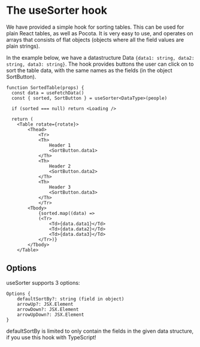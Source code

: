 
<Meta title="Examples / Sorting / About" />

# The useSorter hook

We have provided a simple hook for sorting tables. This can be
used for plain React tables, as well as Pocota. It is very easy
to use, and operates on arrays that consists of flat objects
(objects where all the field values are plain strings).

In the example below, we have a datastructure Data
`{data1: string, data2: string, data3: string}`. The hook provides
buttons the user can click on to sort the table data, with the same
names as the fields (in the object SortButton).

```
function SortedTable(props) {
  const data = useFetchData()
  const { sorted, SortButton } = useSorter<DataType>(people)

  if (sorted === null) return <Loading />

  return (
	<Table rotate={rotate}>
		<Thead>
			<Tr>
			<Th>
				Header 1
				<SortButton.data1>
			</Th>
			<Th>
				Header 2
				<SortButton.data2>
			</Th>
			<Th>
				Header 3
				<SortButton.data3>
			</Th>
			</Tr>
		<Tbody>
			{sorted.map((data) =>
			(<Tr>
				<Td>{data.data1}</Td>
				<Td>{data.data2}</Td>
				<Td>{data.data3}</Td>
			</Tr>)}
		</Tbody>
	</Table>
```

## Options

useSorter supports 3 options:

```
Options {
    defaultSortBy?: string (field in object)
    arrowUp?: JSX.Element
    arrowDown?: JSX.Element
    arrowUpDown?: JSX.Element
}
```

defaultSortBy is limited to only contain the fields in the given
data structure, if you use this hook with TypeScript!
